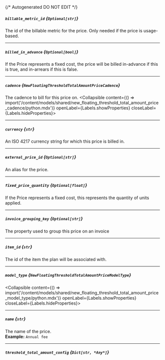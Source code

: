 {/* Autogenerated DO NOT EDIT  */}

##### `billable_metric_id` *{`Optional[str]`}*
The id of the billable metric for the price. Only needed if the price is usage\-based.

---
##### `billed_in_advance` *{`Optional[bool]`}*
If the Price represents a fixed cost, the price will be billed in\-advance if this is true, and in\-arrears if this is false.

---
##### `cadence` *{`NewFloatingThresholdTotalAmountPriceCadence`}*
The cadence to bill for this price on.
<Collapsible content={() => import('/content/models/shared/new_floating_threshold_total_amount_price_cadence/python.mdx')} openLabel={Labels.showProperties} closeLabel={Labels.hideProperties}>
</Collapsible>

---
##### `currency` *{`str`}*
An ISO 4217 currency string for which this price is billed in.

---
##### `external_price_id` *{`Optional[str]`}*
An alias for the price.

---
##### `fixed_price_quantity` *{`Optional[float]`}*
If the Price represents a fixed cost, this represents the quantity of units applied.

---
##### `invoice_grouping_key` *{`Optional[str]`}*
The property used to group this price on an invoice

---
##### `item_id` *{`str`}*
The id of the item the plan will be associated with.

---
##### `model_type` *{`NewFloatingThresholdTotalAmountPriceModelType`}*
<Collapsible content={() => import('/content/models/shared/new_floating_threshold_total_amount_price_model_type/python.mdx')} openLabel={Labels.showProperties} closeLabel={Labels.hideProperties}>
</Collapsible>

---
##### `name` *{`str`}*
The name of the price.
<br/>
**Example:** `Annual fee`

---
##### `threshold_total_amount_config` *{`Dict[str, *Any*]`}*


